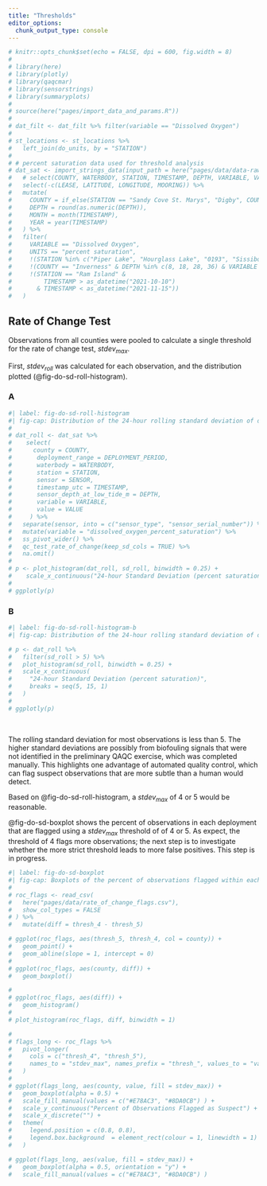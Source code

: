 ```yaml
---
title: "Thresholds"
editor_options: 
  chunk_output_type: console
---
```


```r
# knitr::opts_chunk$set(echo = FALSE, dpi = 600, fig.width = 8)
# 
# library(here)
# library(plotly)
# library(qaqcmar)
# library(sensorstrings)
# library(summaryplots)
# 
# source(here("pages/import_data_and_params.R"))
# 
# dat_filt <- dat_filt %>% filter(variable == "Dissolved Oxygen")
# 
# st_locations <- st_locations %>%
#   left_join(do_units, by = "STATION")
# 
# # percent saturation data used for threshold analysis
# dat_sat <- import_strings_data(input_path = here("pages/data/data-raw")) %>%
#   # select(COUNTY, WATERBODY, STATION, TIMESTAMP, DEPTH, VARIABLE, VALUE, UNITS) %>%
#   select(-c(LEASE, LATITUDE, LONGITUDE, MOORING)) %>% 
#   mutate(
#     COUNTY = if_else(STATION == "Sandy Cove St. Marys", "Digby", COUNTY),
#     DEPTH = round(as.numeric(DEPTH)),
#     MONTH = month(TIMESTAMP),
#     YEAR = year(TIMESTAMP)
#   ) %>%
#   filter(
#     VARIABLE == "Dissolved Oxygen",
#     UNITS == "percent saturation",
#     !(STATION %in% c("Piper Lake", "Hourglass Lake", "0193", "Sissiboo")),
#     !(COUNTY == "Inverness" & DEPTH %in% c(8, 18, 28, 36) & VARIABLE == "Dissolved Oxygen"),
#     !(STATION == "Ram Island" &
#         TIMESTAMP > as_datetime("2021-10-10")
#       & TIMESTAMP < as_datetime("2021-11-15"))
#   )

```


## Rate of Change Test

Observations from all counties were pooled to calculate a single threshold for the rate of change test, $stdev_{max}$.

First, $stdev_{roll}$ was calculated for each observation, and the distribution plotted (@fig-do-sd-roll-histogram).

::: panel-tabset

### A
```r
#| label: fig-do-sd-roll-histogram
#| fig-cap: Distribution of the 24-hour rolling standard deviation of dissolved oxygen observations (binwidth = 0.25 %; preliminary quality control applied). 
# 
# dat_roll <- dat_sat %>% 
#    select(
#      county = COUNTY,
#       deployment_range = DEPLOYMENT_PERIOD,
#       waterbody = WATERBODY,
#       station = STATION,
#       sensor = SENSOR,
#       timestamp_utc = TIMESTAMP,
#       sensor_depth_at_low_tide_m = DEPTH,
#       variable = VARIABLE,
#       value = VALUE
#     ) %>%
#   separate(sensor, into = c("sensor_type", "sensor_serial_number")) %>% 
#   mutate(variable = "dissolved_oxygen_percent_saturation") %>% 
#   ss_pivot_wider() %>%
#   qc_test_rate_of_change(keep_sd_cols = TRUE) %>% 
#   na.omit()
# 
# p <- plot_histogram(dat_roll, sd_roll, binwidth = 0.25) +
#    scale_x_continuous("24-hour Standard Deviation (percent saturation)") 
# 
# ggplotly(p)

```

### B
```r
#| label: fig-do-sd-roll-histogram-b
#| fig-cap: Distribution of the 24-hour rolling standard deviation of dissolved oxygen observations (binwidth = 0.25 %; preliminary quality control applied). Filtered to show only standard deviations > 5.

# p <- dat_roll %>% 
#   filter(sd_roll > 5) %>% 
#   plot_histogram(sd_roll, binwidth = 0.25) +
#   scale_x_continuous(
#     "24-hour Standard Deviation (percent saturation)",
#     breaks = seq(5, 15, 1)
#   ) 
#   
# ggplotly(p)

```
:::

<br>

The rolling standard deviation for most observations is less than 5. The higher standard deviations are possibly from biofouling signals that were not identified in the preliminary QAQC exercise, which was completed manually. This highlights one advantage of automated quality control, which can flag suspect observations that are more subtle than a human would detect.

Based on @fig-do-sd-roll-histogram, a $stdev_{max}$ of 4 or 5 would be reasonable. 

@fig-do-sd-boxplot shows the percent of observations in each deployment that are flagged using a $stdev_{max}$ threshold of of 4 or 5. As expect, the threshold of 4 flags more observations; the next step is to investigate whether the more strict threshold leads to more false positives. This step is in progress.


```r
#| label: fig-do-sd-boxplot
#| fig-cap: Boxplots of the percent of observations flagged within each deployment, by county, using stdev_max = 4 and stdev_max = 5. 
#
# roc_flags <- read_csv(
#   here("pages/data/rate_of_change_flags.csv"),
#   show_col_types = FALSE
# ) %>% 
#   mutate(diff = thresh_4 - thresh_5)

# ggplot(roc_flags, aes(thresh_5, thresh_4, col = county)) +
#   geom_point() +
#   geom_abline(slope = 1, intercept = 0)
# 
# ggplot(roc_flags, aes(county, diff)) +
#   geom_boxplot()

# 
# ggplot(roc_flags, aes(diff)) +
#   geom_histogram()
# 
# plot_histogram(roc_flags, diff, binwidth = 1)

# 
# flags_long <- roc_flags %>% 
#   pivot_longer(
#     cols = c("thresh_4", "thresh_5"), 
#     names_to = "stdev_max", names_prefix = "thresh_", values_to = "value"
#   )
# 
# ggplot(flags_long, aes(county, value, fill = stdev_max)) +
#   geom_boxplot(alpha = 0.5) +
#   scale_fill_manual(values = c("#E78AC3", "#8DA0CB") ) +
#   scale_y_continuous("Percent of Observations Flagged as Suspect") +
#   scale_x_discrete("") +
#   theme(
#     legend.position = c(0.8, 0.8),
#     legend.box.background  = element_rect(colour = 1, linewidth = 1)
#   )


```


```r

# ggplot(flags_long, aes(value, fill = stdev_max)) +
#   geom_boxplot(alpha = 0.5, orientation = "y") +
#   scale_fill_manual(values = c("#E78AC3", "#8DA0CB") )

```

```r

```


